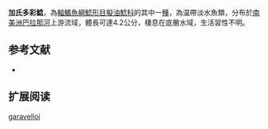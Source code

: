 {{Speciesbox
| name = 加氏多彩鯰
| image = 
| image_width = 250px
| status = NE
| status_system = IUCN3.1
| genus = Microglanis
| species = garavelloi
| authority = Shibatta & Benine, 2005
| synonyms = 
}}
'''加氏多彩鯰'''，為[[輻鰭魚綱|輻鰭魚綱]][[鯰形目|鯰形目]][[擬油鯰科|擬油鯰科]]的其中一[[種|種]]，為温帶淡水魚類，分布於[[南美洲|南美洲]][[巴拉那河|巴拉那河]]上游流域，體長可達4.2公分，棲息在底層水域，生活習性不明。

==参考文献==
*{{FishBase_species|genus=Microglanis|species=garavelloi|year=2015|month=4}}

== 扩展阅读 ==
{{refbegin}}
{{wikispecies-inline|Microglanis garavelloi|加氏多彩鯰}}
{{refend}}
{{Taxonbar|from=Q6431648}}

[[Category:多彩鯰屬|garavelloi]]